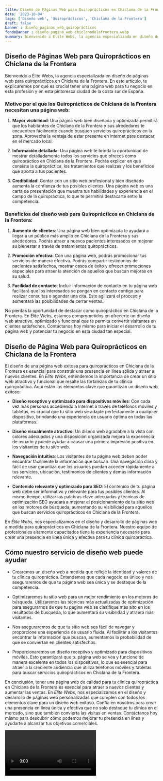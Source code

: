 ```yaml
---
title: Diseño de Páginas Web para Quiroprácticos en Chiclana de la Frontera
date: '2023-10-04'
tags: ['Diseño web', 'Quiroprácticos', 'Chiclana de la Frontera']
draft: false
banner : diseño_paginas_web_quiroprácticos
fondoBanner : diseño_pagina_web_chiclanadelafrontera.webp
summary: Bienvenido a Élite Webs, la agencia especializada en diseño de páginas web para quiroprácticos en Chiclana de la Frontera. En este artículo, te explicaremos por qué es crucial tener una página web para tu negocio en esta profesión y en esta pintoresca ciudad de la costa sur de España.
---
```


## Diseño de Páginas Web para Quiroprácticos en Chiclana de la Frontera

Bienvenido a Élite Webs, la agencia especializada en diseño de páginas web para quiroprácticos en Chiclana de la Frontera. En este artículo, te explicaremos por qué es crucial tener una página web para tu negocio en esta profesión y en esta pintoresca ciudad de la costa sur de España.

### Motivo por el que los Quiroprácticos de Chiclana de la Frontera necesitan una página web:

1. **Mayor visibilidad**: Una página web bien diseñada y optimizada permitirá que los habitantes de Chiclana de la Frontera y sus alrededores te encuentren fácilmente cuando busquen servicios quiroprácticos en la zona. Aprovecha la ventaja de estar presente en internet para destacar en el mercado local.

2. **Información detallada**: Una página web te brinda la oportunidad de mostrar detalladamente todos los servicios que ofreces como quiropráctico en Chiclana de la Frontera. Podrás explicar en qué consiste la quiropráctica, los tratamientos que realizas y los beneficios que aporta a tus pacientes.

3. **Credibilidad**: Contar con un sitio web profesional y bien diseñado aumenta la confianza de tus posibles clientes. Una página web es una carta de presentación que muestra tus habilidades y experiencia en el campo de la quiropráctica, lo que te permitirá destacarte entre la competencia.

### Beneficios del diseño web para Quiroprácticos en Chiclana de la Frontera:

1. **Aumento de clientes**: Una página web bien optimizada te ayudará a llegar a un público más amplio en Chiclana de la Frontera y sus alrededores. Podrás atraer a nuevos pacientes interesados en mejorar su bienestar a través de tratamientos quiroprácticos.

2. **Promoción efectiva**: Con una página web, podrás promocionar tus servicios de manera efectiva. Podrás compartir testimonios de pacientes satisfechos, mostrar casos de éxito y ofrecer promociones especiales para atraer la atención de aquellos que buscan mejoras en su salud.

3. **Facilidad de contacto**: Incluir información de contacto en tu página web facilitará que los interesados se pongan en contacto contigo para realizar consultas o agendar una cita. Esto agilizará el proceso y aumentará las posibilidades de cerrar ventas.

No pierdas la oportunidad de destacar como quiropráctico en Chiclana de la Frontera. En Élite Webs, estamos comprometidos en ofrecerte un diseño web atractivo, optimizado y funcional que te permita convertir visitantes en clientes satisfechos. Contáctanos hoy mismo para iniciar el desarrollo de tu página web y potenciar tu negocio en esta ciudad tan especial.

<GifSeo />

<Cta />

## Diseño de Página Web para Quiroprácticos en Chiclana de la Frontera

El diseño de una página web exitosa para quiroprácticos en Chiclana de la Frontera es esencial para construir una presencia en línea sólida y atraer a nuevos clientes. En *Élite Webs*, entendemos la importancia de crear un sitio web atractivo y funcional que resalte las fortalezas de tu clínica quiropráctica. Aquí están los elementos clave que garantizan un diseño web exitoso:

- **Diseño receptivo y optimizado para dispositivos móviles**: Con cada vez más personas accediendo a Internet a través de teléfonos móviles y tabletas, es crucial que tu sitio web se adapte perfectamente a cualquier dispositivo, brindando una experiencia de usuario óptima en todas las plataformas.

- **Diseño visualmente atractivo**: Un diseño web agradable a la vista con colores adecuados y una disposición organizada mejora la experiencia de usuario y puede ayudar a causar una primera impresión positiva en los visitantes de tu sitio web.

- **Navegación intuitiva**: Los visitantes de tu página web deben poder encontrar fácilmente la información que buscan. Una navegación clara y fácil de usar garantiza que los usuarios puedan acceder rápidamente a tus servicios, ubicación, testimonios de clientes y demás información relevante.

- **Contenido relevante y optimizado para SEO**: El contenido de tu página web debe ser informativo y relevante para tus posibles clientes. Al mismo tiempo, utilizar las palabras clave adecuadas y técnicas de optimización SEO ayudará a mejorar el posicionamiento de tu sitio web en los motores de búsqueda, aumentando su visibilidad para aquellos que buscan servicios quiroprácticos en Chiclana de la Frontera.

En *Élite Webs*, nos especializamos en el diseño y desarrollo de páginas web a medida para quiroprácticos en Chiclana de la Frontera. Nuestro equipo de profesionales altamente capacitados tiene la experiencia necesaria para crear una presencia en línea única y efectiva para tu clínica quiropráctica.

## Cómo nuestro servicio de diseño web puede ayudar

- Crearemos un diseño web a medida que refleje la identidad y valores de tu clínica quiropráctica. Entendemos que cada negocio es único y nos aseguraremos de que tu página web sea única y se destaque de la competencia.

- Optimizaremos tu sitio web para un mejor rendimiento en los motores de búsqueda. Utilizaremos las técnicas más actualizadas de optimización para asegurarnos de que tu página web se clasifique más alto en los resultados de búsqueda, lo que aumentará su visibilidad y atraerá más visitantes.

- Nos aseguraremos de que tu sitio web sea fácil de navegar y proporcione una experiencia de usuario fluida. Al facilitar a los visitantes encontrar la información que buscan, aumentamos la probabilidad de que se conviertan en clientes satisfechos.

- Proporcionaremos un diseño receptivo y optimizado para dispositivos móviles. Esto garantizará que tu página web se vea y funcione de manera excelente en todos los dispositivos, lo que es esencial para atraer a la creciente audiencia que utiliza teléfonos móviles y tabletas para buscar servicios quiroprácticos en Chiclana de la Frontera.

En conclusión, tener una página web de calidad para tu clínica quiropráctica en Chiclana de la Frontera es esencial para atraer a nuevos clientes y aumentar las ventas. En *Élite Webs*, nos especializamos en el diseño y desarrollo de páginas web personalizadas que cumplen con todos los elementos clave para un diseño web exitoso. Confía en nosotros para crear una presencia en línea única y efectiva que no solo destaque tu clínica en el mercado, sino que también convierta las visitas en ventas. Contáctanos hoy mismo para descubrir cómo podemos mejorar tu presencia en línea y ayudarte a alcanzar tus objetivos comerciales.

<Video />

<CtaBot job='Quiroprácticos' city='Chiclana de la Frontera'/>

<Gmaps query='Chiclana de la Frontera+españa+maps' />